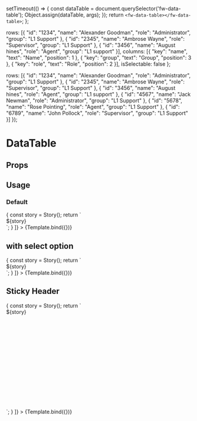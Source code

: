  setTimeout(() => {
    const dataTable = document.querySelector('fw-data-table');
    Object.assign(dataTable, args);
  });
  return `<fw-data-table></fw-data-table>`;
};

  rows: [{
    "id": "1234",
    "name": "Alexander Goodman", 
    "role": "Administrator", 
    "group": "L1 Support"
  }, {
    "id": "2345",
    "name": "Ambrose Wayne", 
    "role": "Supervisor", 
    "group": "L1 Support"
  }, {
    "id": "3456",
    "name": "August hines",
    "role": "Agent",
    "group": "L1 support"
  }],
  columns: [{
    "key": "name",
    "text": "Name",
    "position": 1
  }, {
    "key": "group",
    "text": "Group",
    "position": 3
  }, {
    "key": "role",
    "text": "Role",
    "position": 2
  }],
  isSelectable: false
};


  rows: [{
    "id": "1234",
    "name": "Alexander Goodman", 
    "role": "Administrator", 
    "group": "L1 Support"
  }, {
    "id": "2345",
    "name": "Ambrose Wayne", 
    "role": "Supervisor", 
    "group": "L1 Support"
  }, {
    "id": "3456",
    "name": "August hines",
    "role": "Agent",
    "group": "L1 support"
  }, {
    "id": "4567",
    "name": "Jack Newman", 
    "role": "Administrator", 
    "group": "L1 Support"
  }, {
    "id": "5678",
    "name": "Rose Pointing", 
    "role": "Agent", 
    "group": "L1 Support"
  }, {
    "id": "6789",
    "name": "John Pollock", 
    "role": "Supervisor", 
    "group": "L1 Support"
  }] 
});

# DataTable

<Meta
  title='DataTable'
  component='fw-data-table'
/>

## Props 

<Props of="fw-data-table"/>

## Usage

### Default 
<Preview>
  <Story 
    name='Default'
    args={args}
    decorators={[
      (Story) => {
        const story = Story();
        return `<div>${story}</div>`;
      }
    ]}
  >
    {Template.bind({})}
  </Story>
</Preview>

## with select option
<Preview>
  <Story 
    name='Selectable'
    args={argsWithSelect}
    decorators={[
      (Story) => {
        const story = Story();
        return `<div>${story}</div>`;
      }
    ]}
  >
    {Template.bind({})}
  </Story>
</Preview>

## Sticky Header
<Preview>
  <Story 
    name='Sticky Header'
    args={argsWithStickyHeader}
    decorators={[
      (Story) => {
        const story = Story();
        return `<div style="width: 100%; height: 270px;">${story}</div>`;
      }
    ]}
  >
    {Template.bind({})}
  </Story>
</Preview>